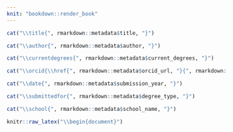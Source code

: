 ```yaml
---
knit: "bookdown::render_book"
---
```


<!-- *************************************************** -->
<!-- Title page                                          -->
<!-- DO NOT EDIT THIS FILE                               -->
<!-- This page uses metadata from index.Rmd file         -->
<!-- *************************************************** -->

<!-- ***THESIS TITLE*** -->
```r
cat("\\title{", rmarkdown::metadata$title, "}")
```
<!-- ***YOUR NAME*** -->
```r
cat("\\author{", rmarkdown::metadata$author, "}")
```

<!-- ***YOUR CURRENT DEGREES*** -->
```r
cat("\\currentdegrees{", rmarkdown::metadata$current_degrees, "}")
```
<!-- ***ORCID ID*** -->
```r
cat("\\orcid{\\href{", rmarkdown::metadata$orcid_url, "}{", rmarkdown::metadata$orcid_id, "}}")
```

<!-- ***YEAR OF SUBMISSION*** -->
```r
cat("\\date{", rmarkdown::metadata$submission_year, "}")
```

<!-- ***TYPE OF DEGREE*** -->
```r
cat("\\submittedfor{", rmarkdown::metadata$degree_type, "}")
```

<!-- ***YOUR SCHOOL*** -->
```r
cat("\\school{", rmarkdown::metadata$school_name, "}")
```

<!--The code below is a bit of a hack. If left as naked LaTex, R Markdown interprets the \ as textbackslash and the document fails to compile. -->
<!--Its unclear why this is the case as all of the other commands work here correctly. -->
```r
knitr::raw_latex("\\begin{document}")
```

\frontmatter

<!-- Assemble title page -->
\maketitle

\clearpage

